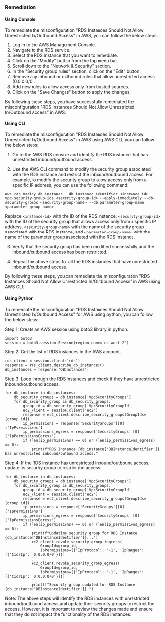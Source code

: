 ### Remediation

#### Using Console

To remediate the misconfiguration "RDS Instances Should Not Allow Unrestricted In/Outbound Access" in AWS, you can follow the below steps:

1. Log in to the AWS Management Console.
2. Navigate to the RDS service.
3. Select the RDS instance that you want to remediate.
4. Click on the "Modify" button from the top menu bar.
5. Scroll down to the "Network & Security" section.
6. In the "Security group rules" section, click on the "Edit" button.
7. Remove any inbound or outbound rules that allow unrestricted access (0.0.0.0/0).
8. Add new rules to allow access only from trusted sources.
9. Click on the "Save Changes" button to apply the changes.

By following these steps, you have successfully remediated the misconfiguration "RDS Instances Should Not Allow Unrestricted In/Outbound Access" in AWS.

#### Using CLI

To remediate the misconfiguration "RDS Instances Should Not Allow Unrestricted In/Outbound Access" in AWS using AWS CLI, you can follow the below steps:

1. Go to the AWS RDS console and identify the RDS instance that has unrestricted inbound/outbound access.

2. Use the AWS CLI command to modify the security group associated with the RDS instance and restrict the inbound/outbound access. For example, to modify the security group to allow access only from a specific IP address, you can use the following command:

```
aws rds modify-db-instance --db-instance-identifier <instance-id> --vpc-security-group-ids <security-group-id> --apply-immediately --db-security-groups <security-group-name> --db-parameter-group-name <parameter-group-name>
```

Replace `<instance-id>` with the ID of the RDS instance, `<security-group-id>` with the ID of the security group that allows access only from a specific IP address, `<security-group-name>` with the name of the security group associated with the RDS instance, and `<parameter-group-name>` with the name of the parameter group associated with the RDS instance.

3. Verify that the security group has been modified successfully and the inbound/outbound access has been restricted.

4. Repeat the above steps for all the RDS instances that have unrestricted inbound/outbound access.

By following these steps, you can remediate the misconfiguration "RDS Instances Should Not Allow Unrestricted In/Outbound Access" in AWS using AWS CLI.

#### Using Python

To remediate the misconfiguration "RDS Instances Should Not Allow Unrestricted In/Outbound Access" for AWS using python, you can follow the below steps:

Step 1: Create an AWS session using boto3 library in python.
```
import boto3
session = boto3.session.Session(region_name='us-west-2')
```

Step 2: Get the list of RDS instances in the AWS account.
```
rds_client = session.client('rds')
response = rds_client.describe_db_instances()
db_instances = response['DBInstances']
```

Step 3: Loop through the RDS instances and check if they have unrestricted inbound/outbound access.
```
for db_instance in db_instances:
    db_security_groups = db_instance['VpcSecurityGroups']
    for db_security_group in db_security_groups:
        group_id = db_security_group['VpcSecurityGroupId']
        ec2_client = session.client('ec2')
        response = ec2_client.describe_security_groups(GroupIds=[group_id])
        ip_permissions = response['SecurityGroups'][0]['IpPermissions']
        ip_permissions_egress = response['SecurityGroups'][0]['IpPermissionsEgress']
        if (len(ip_permissions) == 0) or (len(ip_permissions_egress) == 0):
            print(f"RDS Instance {db_instance['DBInstanceIdentifier']} has unrestricted inbound/outbound access.")
```

Step 4: If the RDS instance has unrestricted inbound/outbound access, update its security group to restrict the access.
```
for db_instance in db_instances:
    db_security_groups = db_instance['VpcSecurityGroups']
    for db_security_group in db_security_groups:
        group_id = db_security_group['VpcSecurityGroupId']
        ec2_client = session.client('ec2')
        response = ec2_client.describe_security_groups(GroupIds=[group_id])
        ip_permissions = response['SecurityGroups'][0]['IpPermissions']
        ip_permissions_egress = response['SecurityGroups'][0]['IpPermissionsEgress']
        if (len(ip_permissions) == 0) or (len(ip_permissions_egress) == 0):
            print(f"Updating security group for RDS Instance {db_instance['DBInstanceIdentifier']}...")
            ec2_client.revoke_security_group_ingress(
                GroupId=group_id,
                IpPermissions=[{'IpProtocol': '-1', 'IpRanges': [{'CidrIp': '0.0.0.0/0'}]}]
            )
            ec2_client.revoke_security_group_egress(
                GroupId=group_id,
                IpPermissions=[{'IpProtocol': '-1', 'IpRanges': [{'CidrIp': '0.0.0.0/0'}]}]
            )
            print(f"Security group updated for RDS Instance {db_instance['DBInstanceIdentifier']}.")
```

Note: The above steps will identify the RDS instances with unrestricted inbound/outbound access and update their security groups to restrict the access. However, it is important to review the changes made and ensure that they do not impact the functionality of the RDS instances.

